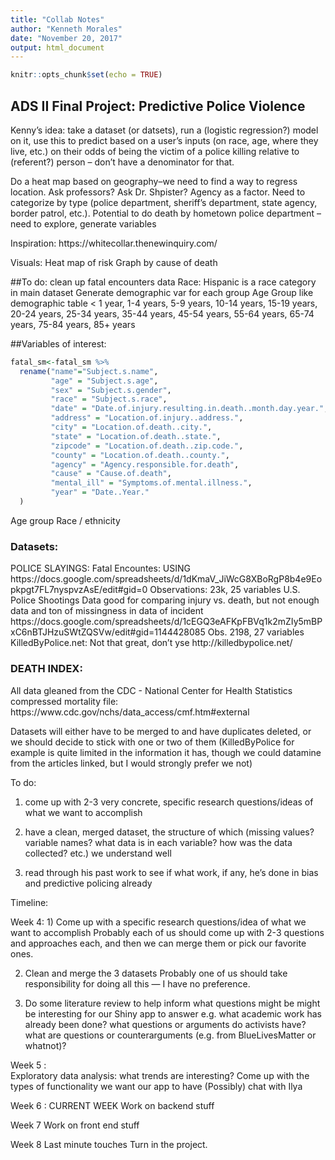 ```yaml
---
title: "Collab Notes"
author: "Kenneth Morales"
date: "November 20, 2017"
output: html_document
---
```


```r
knitr::opts_chunk$set(echo = TRUE)
```

## ADS II Final Project: Predictive Police Violence

Kenny’s idea: take a dataset (or datsets), run a (logistic regression?) model on it, use this to predict based on a user’s inputs (on race, age, where they live, etc.) on their odds of being the victim of a police killing relative to (referent?) person -- don’t have a denominator for that.

Do a heat map based on geography--we need to find a way to regress location. Ask professors? Ask Dr. Shpister?
Agency as a factor. Need to categorize by type (police department, sheriff’s department, state agency, border patrol, etc.).
Potential to do death by hometown police department -- need to explore, generate variables

Inspiration: https://whitecollar.thenewinquiry.com/

Visuals:
Heat map of risk
Graph by cause of death

##To do:
clean up fatal encounters data
Race: 
Hispanic is a race category in main dataset
Generate demographic var for each group
Age
Group like demographic table
< 1 year, 1-4 years, 5-9 years, 10-14 years, 15-19 years, 20-24 years, 25-34 years, 35-44 years, 45-54 years, 55-64 years, 65-74 years, 75-84 years, 85+ years 

##Variables of interest:
```r
fatal_sm<-fatal_sm %>%
  rename("name"="Subject.s.name",
         "age" = "Subject.s.age",
         "sex" = "Subject.s.gender",
         "race" = "Subject.s.race",
         "date" = "Date.of.injury.resulting.in.death..month.day.year.",
         "address" = "Location.of.injury..address.",
         "city" = "Location.of.death..city.",
         "state" = "Location.of.death..state.",
         "zipcode" = "Location.of.death..zip.code.",
         "county" = "Location.of.death..county.",
         "agency" = "Agency.responsible.for.death",
         "cause" = "Cause.of.death",
         "mental_ill" = "Symptoms.of.mental.illness.",
         "year" = "Date..Year."
  )
```

Age group
Race / ethnicity

### Datasets:

POLICE SLAYINGS:
Fatal Encountes: USING https://docs.google.com/spreadsheets/d/1dKmaV_JiWcG8XBoRgP8b4e9Eopkpgt7FL7nyspvzAsE/edit#gid=0
    Observations: 23k, 25 variables
U.S. Police Shootings Data
good for comparing injury vs. death, but not enough data and ton of missingness in data of incident https://docs.google.com/spreadsheets/d/1cEGQ3eAFKpFBVq1k2mZIy5mBPxC6nBTJHzuSWtZQSVw/edit#gid=1144428085
    Obs. 2198, 27 variables
KilledByPolice.net:
Not that great, don’t yse 
http://killedbypolice.net/

### DEATH INDEX:
All data gleaned from the CDC - National Center for Health Statistics compressed mortality file: https://www.cdc.gov/nchs/data_access/cmf.htm#external

Datasets will either have to be merged to and have duplicates deleted, or we should decide to stick with one or two of them (KilledByPolice for example is quite limited in the information it has, though we could datamine from the articles linked, but I would strongly prefer we not)

To do:

1) come up with 2-3 very concrete, specific research questions/ideas of what we want to accomplish

2) have a clean, merged dataset, the structure of which (missing values? variable names? what data is in each variable? how was the data collected? etc.) we understand well

3) read through his past work to see if what work, if any, he’s done in bias and predictive policing already

Timeline:

Week 4: 
1) Come up with a specific research questions/idea of what we want to accomplish
Probably each of us should come up with 2-3 questions and approaches each, and then we can merge them or pick our favorite ones.

2) Clean and merge the 3 datasets
Probably one of us should take responsibility for doing all this — I have no preference.

3) Do some literature review to help inform what questions might be might be interesting for our Shiny app to answer
e.g. what academic work has already been done? what questions or arguments do activists have? what are questions or counterarguments (e.g. from BlueLivesMatter or whatnot)?

Week 5 :  
Exploratory data analysis: what trends are interesting?
Come up with the types of functionality we want our app to have
(Possibly) chat with Ilya

Week 6 : CURRENT WEEK
Work on backend stuff

Week 7 
Work on front end stuff

Week 8
Last minute touches
Turn in the project.

